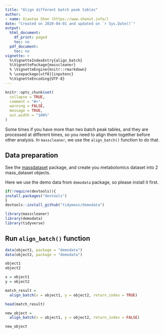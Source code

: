 ```yaml
---
title: "Align different batch peak tables"
author:
- name: Xiaotao Shen (https://www.shenxt.info/)
date: "Created on 2020-04-01 and updated on `r Sys.Date()`"
output:
  html_document:
    df_print: paged
    toc: no
  pdf_document:
    toc: no
vignette: >
  %\VignetteIndexEntry{align_batch}
  %\VignettePackage{masscleaner}
  % \VignetteEngine{knitr::rmarkdown}
  % \usepackage[utf8]{inputenc}
  %\VignetteEncoding{UTF-8}
---
```


```r
knitr::opts_chunk$set(
  collapse = TRUE,
  comment = "#>",
  warning = FALSE,
  message = TRUE,
  out.width = "100%"
)
```

Some times if you have more than two batch peak tables, and they are processed at different times, so you need to align them together before other analysis. In `masscleaner`, we use the `align_batch()` function to do that.

## **Data preparation**

See the [massdataset](https://tidymass.github.io/massdataset/) package, and create you metabolomics dataset into 2 mass_dataset objects.

Here we use the demo data from `demodata` package, so please install it first.

```r
if(!require(devtools)){
install.packages("devtools")
}
devtools::install_github("tidymass/demodata")
```


```r
library(masscleaner)
library(demodata)
library(tidyverse)
```


## **Run `align_batch()` function**

```r
data(object1, package = "demodata")
data(object2, package = "demodata")

object1
object2

x = object1
y = object2

match_result =
  align_batch(x = object1, y = object2, return_index = TRUE)

head(match_result)

new_object =
  align_batch(x = object1, y = object2, return_index = FALSE)

new_object
```










